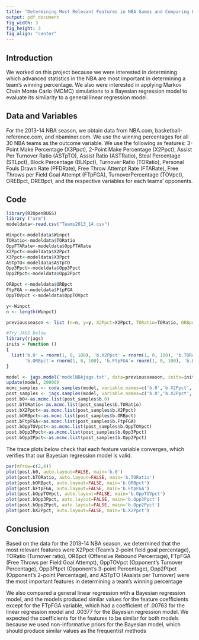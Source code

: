 ```yaml
---
title: "Determining Most Relevant Features in NBA Games and Comparing Linear Regression to Bayesian Regression"
output: pdf_document
fig_width: 3 
fig_height: 3 
fig_align: "center"
---
```


## Introduction
We worked on this project because we were interested in determining which advanced statistics in the NBA are most important in determining a team's winning percentage. We also were interested in applying Markov Chain Monte Carlo (MCMC) simulations to a Bayesian regression model to evaluate its similarity to a general linear regression model.

## Data and Variables

For the 2013-14 NBA season, we obtain data from NBA.com, basketball-reference.com, and nbaminer.com. We use the winning percentages for all 30 NBA teams as the outcome variable. We use the following as features: 3-Point Make Percentage (X3Ppct), 2-Point Make Percentage
(X2Ppct), Assist Per Turnover Ratio (ASTpTO), Assist Ratio (ASTRatio), Steal Percentage (STLpct),
Block Percentage (BLKpct), Turnover Ratio (TORatio), Personal Fouls Drawn Rate (PFDRate), Free
Throw Attempt Rate (FTARate), Free Throws per Field Goal Attempt (FTpFGA), TurnoverPercentage (TOVpct), OREBpct, DREBpct, and the respective variables for each teams' opponents.

## Code

```r
library(R2OpenBUGS)
library ("arm")
modeldata<-read.csv("Teams2013_14.csv") 

Winpct<-modeldata$Winpct           
TORatio<-modeldata$TORatio
OppFTARate<-modeldata$OppFTARate
X2Ppct<-modeldata$X2Ppct
X3Ppct<-modeldata$X3Ppct
ASTpTO<-modeldata$ASTpTO
Opp3Ppct<-modeldata$Opp3Ppct
Opp2Ppct<-modeldata$Opp2Ppct

ORBpct <-modeldata$ORBpct
FtpFGA <-modeldata$FtpFGA 
OppTOVpct <-modeldata$OppTOVpct

y<-Winpct
n <- length(Winpct) 

previousseason <- list (n=n, y=y, X2Ppct=X2Ppct, TORatio=TORatio, ORBpct=ORBpct, FtpFGA=FtpFGA, OppTOVpct=OppTOVpct, Opp3Ppct=Opp3Ppct, Opp2Ppct=Opp2Ppct)

#Try JAGS below
library(rjags)
inits = function ()
{
  list('b.0' = rnorm(1, 0, 100), 'b.X2Ppct' = rnorm(1, 0, 100), 'b.TORatio' = rnorm(1, 0, 100),
       'b.ORBpct'= rnorm(1, 0, 100), 'b.FtpFGA'= rnorm(1, 0, 100), 'b.OppTOVpct'= rnorm(1, 0, 100),'b.Opp3Ppct' = rnorm(1, 0, 100),'b.Opp2Ppct' = rnorm(1, 0, 100))
}

model <- jags.model('modelNBAjags.txt', data=previousseason, inits=inits, n.chains=3)
update(model, 20000)
mcmc_samples <- coda.samples(model, variable.names=c('b.0','b.X2Ppct', 'b.TORatio', 'b.ORBpct', 'b.FtpFGA','b.OppTOVpct', 'b.Opp3Ppct', 'b.Opp2Ppct'),n.iter=200000,thin=100)
post_samples <- jags.samples(model, variable.names=c('b.0','b.X2Ppct', 'b.TORatio', 'b.ORBpct', 'b.FtpFGA','b.OppTOVpct', 'b.Opp3Ppct', 'b.Opp2Ppct'),n.iter=200000,thin=100)
post.b0<-as.mcmc.list(post_samples$b.0)
post.bTORatio<-as.mcmc.list(post_samples$b.TORatio)
post.bX2Ppct<-as.mcmc.list(post_samples$b.X2Ppct)
post.bORBpct<-as.mcmc.list(post_samples$b.ORBpct)
post.bFtpFGA<-as.mcmc.list(post_samples$b.FtpFGA)
post.bOppTOVpct<-as.mcmc.list(post_samples$b.OppTOVpct)
post.bOpp3Ppct<-as.mcmc.list(post_samples$b.Opp3Ppct)
post.bOpp2Ppct<-as.mcmc.list(post_samples$b.Opp2Ppct)
```

The trace plots below check that each feature variable converges, which verifies that our Bayesian regression model is valid.

```r
par(mfrow=c(2,4))
plot(post.b0, auto.layout=FALSE, main='b.0')
plot(post.bTORatio, auto.layout=FALSE, main='b.TORatio')
plot(post.bORBpct, auto.layout=FALSE, main='b.ORBpct')
plot(post.bFtpFGA, auto.layout=FALSE, main='b.FtpFGA')
plot(post.bOppTOVpct, auto.layout=FALSE, main='b.OppTOVpct')
plot(post.bOpp3Ppct, auto.layout=FALSE, main='b.Opp3Ppct')
plot(post.bOpp2Ppct, auto.layout=FALSE, main='b.Opp2Ppct')
plot(post.bX2Ppct, auto.layout=FALSE, main='b.X2Ppct')
```

## Conclusion

Based on the data for the 2013-14 NBA season, we determined that the most relevant features were X2Ppct (Team's 2-point field goal percentage), TORatio (Turnover ratio), ORBpct (Offensive Rebound Percentage), FTpFGA (Free Throws per Field Goal Attempt), OppTOVpct (Opponent's Turnover Percentage), Opp3Ptpct (Opponent's 3-point Percentage), Opp2Ptpct (Opponent's 2-point Percentage), and ASTpTO (Assists per Turnover) were the most important features in determining a team's winning percentage

We also compared a general linear regression with a Bayesian regression model, and the models produced similar values for the feature coefficients except for the FTpFGA variable, which had a coefficient of .00763 for the linear regression model and .00377 for the Bayesian regression model. We expected the coefficients for the features to be similar for both models because we used non-informative priors for the Bayesian model, which should produce similar values as the frequentist methods 
